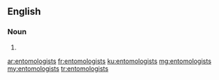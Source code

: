 ==English==

===Noun===
{{head|en|plural}}

# {{plural of|entomologist|lang=en|nocat=1}}

[[ar:entomologists]]
[[fr:entomologists]]
[[ku:entomologists]]
[[mg:entomologists]]
[[my:entomologists]]
[[tr:entomologists]]
